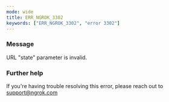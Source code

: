 ```yaml
---
mode: wide
title: ERR_NGROK_3302
keywords: ["ERR_NGROK_3302", "error 3302"]
---
```


### Message

URL "state" parameter is invalid.

### Further help

If you're having trouble resolving this error, please reach out to [support@ngrok.com](mailto:support@ngrok.com?subject=Help%20with%20ERR_NGROK_3302)
